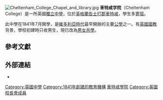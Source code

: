 {{NoteTA
|T=zh-cn:卓特咸學院;zh-hk:車特咸學院;zh-tw:卓特咸學院
|1=zh-cn:卓特咸;zh-hk:車特咸;zh-tw:卓特咸
}}
{{Infobox UK school
| name         = 車特咸學院<br>Cheltenham College
| image        = Cheltenham College logo.svg
| size         =
| latitude     =
| longitude    =
| dms          =
| motto        = {{lang-la|[[Labor_omnia_vincit|Labor Omnia Vincit]]}}<br>("Work Conquers All")
| motto_pl     =
| established  = 1841年
| approx       =
| closed       =
| c_approx     =
| type         = 獨立學校
| religion     = [[英國國教|英國國教]]
| president    =
| head_label   = Headmaster
| head         = 艾力士 彼得根 博士
| r_head_label =
| r_head       =
| chair_label  = President
| chair        = The Revd J C Horan
| founder      = G.S. Harcourt, J.S. Iredell
| founder_pl   =
| specialist   =
| street       = 巴芙路
| city         = [[車特咸|車特咸]]
| county       = [[告士打郡|告士打郡]]
| country      = 英格蘭
| postcode     = GL53 7LD
| LEA          = [[告士打郡議會|告士打郡]]
| urn          = 115795
| ofsted       = yes
| staff        = 88<ref name=facts>{{cite web |url=http://www.cheltcoll.gloucs.sch.uk/cc/news/facts.php |title=Facts & figures |accessdate=24 August 2007 |work=Cheltenham College |archiveurl=https://web.archive.org/web/20070822151818/http://www.cheltcoll.gloucs.sch.uk/cc/news/facts.php |archivedate=2007-08-22|deadurl=yes }}</ref>
| enrollment   = 600<ref name=index>{{cite web |url=http://www.cheltcoll.gloucs.sch.uk/cc/home/index.php |title=Welcome |accessdate=24 August 2007 |work=Cheltenham College |archiveurl=https://web.archive.org/web/20070809191534/http://www.cheltcoll.gloucs.sch.uk/cc/home/index.php |archivedate=2007-08-09|deadurl=yes }}</ref>
| gender       = [[男女共學|男女共學]]
| lower_age    = 3
| upper_age    = 18
| houses       = 10
| colours      = {{color box|Hotpink}} {{color box|Black}}
| publication  =
| free_label_1 = 校友
| free_1       = Old Cheltonians
| free_label_2 = 出版物
| free_2       =  The Cheltonians
| free_label_3 =
| free_3       =
| website      = http://www.cheltenhamcollege.org
}}[[File:Cheltenham_College_Chapel_and_library.jpg|thumb]]
'''車特咸学院'''（Cheltenham College）是一所英國[[独立学校_(英国)|獨立中學]]，位於[[英格蘭|英格蘭]][[告士打郡|告士打郡]][[車特咸|車特咸]]，學生多[[寄宿學校|寄宿]]。

此中學在1841年7月開學，是[[維多利亞時代|維多利亞時代]]最早開辦的主要[[公學|公學]]之一。有[[英國國教|英國國教]]背景，學校初建時只收男生，現已改為[[男女共學|男女共學]]。

==參考文獻==
{{reflist}}

==外部連結==
* {{official|http://www.cheltenhamcollege.org/}}

{{DEFAULTSORT:Cheltenham College}}
[[Category:英國中學|Category:英國中學]]
[[Category:1841年創建的教育機構|Category:1841年創建的教育機構]]
[[Category:車特咸學院|]]
[[Category:英國校長會成員|Category:英國校長會成員]]
